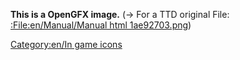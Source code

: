 '''This is a OpenGFX image.'''
(→ For a TTD original File: [[:File:en/Manual/Manual html 1ae92703.png]])
[[Category:en/In game icons]]
